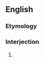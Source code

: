 ==English==
===Etymology===
{{rfe}}
===Interjection===
{{en-intj|pos=[[damn]] [[your]] [[eyes]]!}}
#{{euphemism}} {{form of|Form|[[damn]] [[you]]}}